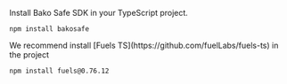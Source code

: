 
Install Bako Safe SDK in your TypeScript project.

```shell npm2yarn
npm install bakosafe
```


<Callout type="info">
    We recommend install [Fuels TS](https://github.com/fuelLabs/fuels-ts) in the project
</Callout>

```shell npm2yarn
npm install fuels@0.76.12
```
